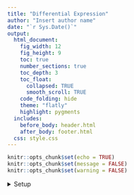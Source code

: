 ```yaml
---
title: "Differential Expression"
author: "Insert author name"
date: "`r Sys.Date()`"
output:
  html_document:
    fig_width: 12
    fig_height: 9
    toc: true
    number_sections: true
    toc_depth: 3
    toc_float:
      collapsed: TRUE
      smooth_scroll: TRUE
    code_folding: hide
    theme: "flatly"
    highlight: pygments
  includes:
    before_body: header.html
    after_body: footer.html
  css: style.css
---
```


````r
knitr::opts_chunk$set(echo = TRUE)
knitr::opts_chunk$set(message = FALSE)
knitr::opts_chunk$set(warning = FALSE)
````

<details><summary>Setup</summary>

* Libraries

````r
suppressPackageStartupMessages({
    library(data.table)
    library(DESeq2)
    library(emoji)
    library(gplots)
    library(here)
    library(hyperSpec)
    library(RColorBrewer)
    library(tidyverse)
    library(VennDiagram)
})
````

* Helper files

````r
suppressMessages({
    source(here("UPSCb-common/src/R/plotEnrichedTreemap.R"))
    source(here("UPSCb-common/src/R/featureSelection.R"))
    source(here("UPSCb-common/src/R/volcanoPlot.R"))
    source(here("UPSCb-common/src/R/functions_DifferentialExpression.R"))
})
````

* Graphics

````r
pal=brewer.pal(8,"Dark2")
hpal <- colorRampPalette(c("blue","white","red"))(100)
mar <- par("mar")
````


# DESeq2

All output files can be found in the DE_results folder, where files ending in "genes.csv" contain gene list which have been filtered based on a FDR threshold of 0.01 and a minumum log2FC of 0.5.

The files ending in "results.csv" contain all DE genes (without any filtering based on quality criteria). 

* Running the pipeline

````r
dds <- readRDS(file=here("data/analysis/salmon/dds_merged-tech-reps.rds"))

## IMPORTANT NOTE: the samples dataframe must have a column called "SampleID" and the values in SampleID must be the same of colnames(dds)

samples <- read_csv(here("doc/samples_merged-tech-reps.csv"),show_col_types = FALSE)

#Set the desired degisn
design(dds) <- formula(~ VARIABLE1 * VARIABLE2)

vsd <- varianceStabilizingTransformation(dds,blind=FALSE)
vst <- assay(vsd)
vst <- vst - min(vst)

dir.create(here("data/analysis/DE"),showWarnings=FALSE)
save(vst,file=here("data/analysis/DE/vst-aware.rda"))
write_delim(as.data.frame(vst) %>% rownames_to_column("ID"),
            here("data/analysis/DE/vst-aware.tsv"))

dds <- DESeq(dds)
resultsNames(dds)

````

<details><summary>Dispersion</summary>

The dispersion estimation is adequate.

````r
plotDispEsts(dds)
````

</details>

<details><summary>Results graphs per contrast</summary>

## Extracting results

Remember to remove suspicious DEGs from the results if you do not want to keep them

````r



#Reload dds object
dds <- readRDS(file=here("data/analysis/salmon/dds_merged-tech-reps.rds"))


# Use map to apply the function to each comparison
# INTEREST_COL is the name of a column with all the relevant information on a sample.
# variables_interest is a vector of column names with the names of all the columns included in the design.
# For example, if the design is "time * treatment", then the INTEREST_COL will be the name of a column containing values like:  time1_treatment1, time2_treatment1 and so on
# variables_interest will be instead a vector like this: c("time", "treatment")

# Example samplesheet
# Samp  | Time   | Treatment
# samp1 | spring | control
# samp2 | spring | drought
# samp3 | winter | control
# samp4 | winter | drought

# If the design is ~ Treatment, then Interest_Col is Treatment, and variables_interest is c("Treatment").
# Then the comparison is
# comparisons <- list(
#   c("drought",	"control"))
# It's recommended that the second element is the baseline, in this case = control

# If the design is ~ Time*Treatment, then you need to make a new column combining both together like
# Samp  | Time   | Treatment | Time_Treatment
# samp1 | spring | control   | spring_control
# samp2 | spring | drought   | spring_drought
# samp3 | winter | control   | winter_control
# samp4 | winter | drought   | winter_drought
# Then, Interest_Col is Time_Treatment, and variables_interest is c("Time","Treatment")
# Then the comparison is
# comparisons <- list(
#   c("spring_drought",	"spring_control"),
#   c("winter_drought",	"winter_control"),
#   c("spring_drought",	"winter_drought"))
# It's recommended that the second element is the baseline, in this case = spring_control, winter_control and winter_drought, respectively for our three comparisons

#Set the desired degisn
design(dds) <- formula(~ VARIABLE1 * VARIABLE2)

# Define your comparisons as a list of vectors, each with two values of INTEREST_COL that you wish to compare
comparisons <- list(
  c("Condition1",	"Condition2"),
  c("Condition1",	"Condition3"),
  c("Condition2",	"Condition3")
)


results_list <- map(comparisons, ~ process_comparison(.x, "INTEREST_COL", c("VARIABLE1", "VARIABLE2"), dds=dds, samples=samples, lfc=0.5, padj=0.01, default_dir=here("data/analysis/DE")))


# Set names for the results list
names(results_list) <- map_chr(comparisons, function(comparison) {
  gsub(" ", "", paste(comparison, collapse="vs"))
})
  

````

## Group DEGs in a single table

````r

path <- here("data/analysis/DE/")
  
# Get a list of all csv files in the directory
files <- list.files(path, pattern = "*genes.csv")

# Initialize an empty data frame
all_data <- data.frame()

# Loop through the files
for(file in files){
  # Read the csv file
  data <- read_csv(paste0(path, "/", file), show_col_types = FALSE)
  
  
  # Add a new column with the file name
  data$Comparison <- file
  
  # Bind the data to the existing data frame
  all_data <- bind_rows(all_data, data)
}

# Split the 'Comparison' column using 'vs' as the separator
split_data <- strsplit(all_data$Comparison, split = "vs")

# Extract 'interest' and 'control' values
all_data$interest <- sapply(split_data, function(x) sub("DE-", "", x[1]))
all_data$control <- sapply(split_data, function(x) sub("_genes.csv", "", x[2]))

# Rename the first column
colnames(all_data)[colnames(all_data) == "...1"] <- "Gene"

write_tsv(all_data, here("data/analysis/DE/All_DEGs.tsv"))


````

</details>

## DEGs number

This graph shows the number of differentially expressed genes in every situation.

````r

library(reshape2)


# Convert the list of lists to a data frame
df <- do.call(rbind, lapply(seq_along(results_list), function(i) {
  data.frame(list = factor(names(results_list)[i], levels = names(results_list)),
             up = length(results_list[[i]]$up),
             dn = length(results_list[[i]]$dn))
}))

df_melt <- melt(df, id.vars = "list")

# Create the stacked bar plot

ggplot(df_melt, aes(x = list, y = value, fill = variable)) +
  geom_bar(stat = "identity") +
  labs(x = "Contrast", y = "Differentially expressed genes", fill="Differential expression") +
  theme_minimal() +
  theme(axis.text.x = element_text(angle = 90, vjust = 0.5, hjust=1))

detach("package:reshape2", unload=TRUE)


````


## Compare selected conditions with venn diagrams and upset plots

### {.tabset .tabset-pills .unlisted .unnumbered}

#### Venn diagram 1 {-}

````r
grid.newpage()

list_for_Venn <- list(results_list[["Group1vsControl"]]$up,
                      results_list[["Group1vsControl"]]$dn,
                      results_list[["Group2vsControl"]]$up,
                      results_list[["Group2vsControl"]]$dn)
                      
                      
grid.draw(venn.diagram(list_for_Venn,
                       NULL,
                       fill=pal[1:4],
                       category=c("Group1vsControl_up",
                                  "Group1vsControl_dn",
                                  "Group2vsControl_up",
                                  "Group2vsControl_dn"
)))
````

#### Upset plot 1 {-}

Upset plots are alternatives to Venn diagrams, able to efficiently compare a higher number of conditions.
Use the nintersects option to set how many intersections you want to visualize (by default it is all of them). The intersections with the highest number of elements will be presented first, unless you change the order.by option

````r
library(UpSetR)

# Combine all DEG genes into a unique set
all_genes <- unique(all_data$Gene)


gene_matrix <- data.frame(
  gene = all_genes,
  C_T89vsSD_T89 = all_genes %in% results_list[["Group1vsControl"]]$up,
  LD_T89vsC_T89 = all_genes %in% results_list[["Group1vsControl"]]$dn,
  C_FPF1KOvsSD_FPF1KO = all_genes %in% results_list[["Group2vsControl"]]$up,
  LD_FPF1KOvsC_FPF1KO = all_genes %in% results_list[["Group2vsControl"]]$dn,
  C_FPF1OEvsSD_FPF1OE = all_genes %in% results_list[["Group2vsGroup1"]]$up,
  LD_FPF1OEvsC_FPF1OE = all_genes %in% results_list[["Group2vsGroup1"]]$dn
)


num_df <- gene_matrix %>% 
  dplyr::select(-gene) %>% 
  mutate(across(everything(), as.integer))

# Identify all-zero columns
all_zero_cols <- num_df %>%
  select(where(~ all(. == 0))) %>%
  names()

# Drop them
num_df <- num_df %>%
  select(where(~ any(. != 0)))

# Print them
if (length(all_zero_cols) > 0) {
cat("Dropped comparisons with no DEGs:", paste(all_zero_cols, collapse = ", "), "\n")
}


upset(num_df, 
      sets = colnames(num_df),   # Use column names as sets
      keep.order = TRUE,
      order.by = "freq",             # Order by frequency of intersection
      matrix.color = "#125223",     # Color for matrix points
      sets.bar.color = "#72b083",
      sets.x.label = "Comparisons",
      mainbar.y.label = "DEGs",
      nintersects = NA,
      point.size = 2.3,                # Adjust point size
      line.size = 0.8               # Adjust line size
)


````

# GO enrichment
For each comparison, GO enrichment is run on all the differentially expressed genes, but also on just the upregulated and the  downregulated ones, using a parent-child Fisher test with an FDR threshold of 0.05.


* Establish annotation and background

````r

# Loading functions necessary for TopGO run
source(here("UPSCb-common/src/R/functions_GOenrichment_TopGO.R"))

mapping <- "/mnt/picea/storage/reference/Arabidopsis-thaliana/TAIR10/gopher/tair10_gene_to_go.tsv"
annotation <- prepAnnot(mapping)
files <- list.files(path = here("data/analysis/DE/"), pattern = "results\\.csv$", full.names=TRUE)

background <- map(files, get_background) %>% 
  unlist() %>% 
  base::unique()

````


* Calculate the enrichment
````r
library(topGO)
library(purrr)

# Making a list of the vectors I want to test for enrichment
# By default, the upregulated and downregulated genes from every contrast are tested.
res <- list()
for (name in names(results_list)) {
  res[[paste0(name, "_all")]] <- results_list[[name]]$all
  res[[paste0(name, "_up")]] <- results_list[[name]]$up
  res[[paste0(name, "_dn")]] <- results_list[[name]]$dn
}


#Removing empty lists
res <- Filter(function(x) length(x) > 1, res)

# Apply topGO_combined to each element in res
results <- map(res, ~ topGO_combined(.x, background, annotation))

# Remove tibbles with 0 rows from results
results <- discard(results, ~ nrow(.x) == 0)

# Export each tibble in results to a TSV file
walk2(results, names(results), ~ write_tsv(.x, file = here(paste0("data/analysis/DE/GO-enr_", .y, ".tsv"))))





````

## Group GO enrichments in a single table

````r

path <- here("data/analysis/DE/")
  
# Get a list of all csv files in the directory
files <- list.files(path, pattern = "GO-enr.*.tsv")

# Initialize an empty data frame
all_data <- data.frame()

# Loop through the files
for(file in files){
  # Read the csv file
  data <- read_tsv(paste0(path, "/", file), show_col_types = FALSE)
  
  
  # Add a new column with the file name
  data$dataset <- file
  
  suppressMessages(
    data <- data %>%
    dplyr::mutate(FDR = ifelse(FDR == "< 1e-30", 0, FDR))
  )
  
  data$FDR <- as.numeric(data$FDR)
  
  # Bind the data to the existing data frame
  all_data <- bind_rows(all_data, data)
}



write_tsv(all_data, here("data/analysis/DE/All_DEGs_Enrichment.tsv"))


````

## GO enrichment wordclouds

Note that the wordclouds can sometimes not show some of the GO terms, if their names could not be fit to the page.

To see all the enriched terms it is better to check the original tables in the DE folder.


`r emoji("point_right")` **Most significantly enriched terms appear bigger in the wordclouds.**


<details><summary>Wordclouds</summary>

````r
library(wordcloud)

for (name in names(results)) {
  
    print(paste0("Enriched GO terms in ", name))

  suppressMessages(
    data <- results[[name]] %>%
    dplyr::mutate(FDR = ifelse(FDR == "< 1e-30", "1e-30", FDR)) %>%
    dplyr::mutate(scores = -log10(as.numeric(FDR))) %>% 
                    dplyr::select(Term, scores)
  )


  wordcloud(words = data$Term, 
            freq = data$scores, 
            min.freq = 0,           
            max.words = 200, 
            random.order = FALSE, 
            rot.per = 0, 
            scale = c(2.4,.3),  
            colors = brewer.pal(8, "Dark2"))
  }
  


````
</details>


## GO enrichment dotplots

`r emoji("point_right")` **The following plots show the top 20 most significantly enriched GO terms for each of the lists of upregulated or downregulated genes.**



<details><summary>Dotplots</summary>

````r
ntop <- 20

for (name in names(results)) {
  
  suppressMessages(
    data <- results[[name]] %>%
    dplyr::mutate(FDR = parse_double(sub("<","",FDR))) %>%
    dplyr::mutate(scores = -log10(as.numeric(FDR))) %>% 
                    dplyr::select(Term, scores)
  )

  
  # Add this line to filter the top terms
  data <- data %>% dplyr::arrange(desc(scores)) %>% dplyr::slice(1:ntop)
  
  # Convert Term to a factor and specify the levels to be in the order of descending scores
  data$Term <- factor(data$Term, levels = data$Term[order(data$scores, decreasing = TRUE)])
  
p <- ggplot(data,
  aes(x = Term, y = scores, size = scores, fill = scores)) +
  expand_limits(y = 1) +
  geom_point(shape = 21) +
  scale_size(range = c(2.5,12.5), name="-log10(FDR)") +
  scale_fill_continuous(low = 'royalblue', high = 'red4', name="-log10(FDR)") +
  xlab('') +
  ylab('-log10(FDR)') +
  labs(
    title = paste0("Enriched GOs for result ", name),
    subtitle = paste('Top', ntop, 'terms ordered by adjustes pvalue'),
    caption = 'Cut-off lines drawn at equivalents of p=0.05, p=0.01, p=0.001') +
  geom_hline(yintercept = c(-log10(0.05), -log10(0.01), -log10(0.001)),
    linetype = c("dotted", "longdash", "solid"),
    colour = c("black", "black", "black"),
    size = c(0.5, 1.5, 3)) +
  theme_bw(base_size = 24) +
  theme(
    legend.position = 'right',
    legend.background = element_rect(),
    plot.title = element_text(angle = 0, size = 16, face = 'bold', vjust = 1),
    plot.subtitle = element_text(angle = 0, size = 14, face = 'bold', vjust = 1),
    plot.caption = element_text(angle = 0, size = 12, face = 'bold', vjust = 1),

    axis.text.x = element_text(angle = 0, size = 12, face = 'bold', hjust = 1.10),
    axis.text.y = element_text(angle = 0, size = 12, face = 'bold', vjust = 0.5),
    axis.title = element_text(size = 12, face = 'bold'),
    axis.title.x = element_text(size = 12, face = 'bold'),
    axis.title.y = element_text(size = 12, face = 'bold'),
    axis.line = element_line(colour = 'black'),

    #Legend
    legend.key = element_blank(), # removes the border
    legend.key.size = unit(1, "cm"), # Sets overall area/size of the legend
    legend.text = element_text(size = 14, face = "bold"), # Text size
    title = element_text(size = 14, face = "bold")) +
  coord_flip()

print(p)
}

# ggplot2::ggsave(here("analysis/GO/A_vs_B_Fisher.pdf"),
#                device = NULL,
#                height = 8.5,
#                width = 12)
````
</details>


**Below are plot from top 20 most significantly enriched GO terms in each category:**

* BP: Biological Process

* CC: Cellular Component

* MF: Molecular Function
 

<details><summary>Dotplots</summary>

````r
ntop <- 20

iwalk(results, function(e,r){
  dat <- e %>%
    mutate(FDR = parse_double(sub("<","",FDR)),
           GeneRatio = Significant/Annotated,
           Count = as.numeric(Significant)) %>%
    group_by(`GO category`) %>%
    arrange(FDR) %>%
    slice(1:ntop) %>%
    ungroup() %>%
    mutate(Term = factor(Term, levels = Term[order(GeneRatio)]))
  p <- ggplot(dat, aes(x =Term, y = GeneRatio, color = FDR, size = Count)) + 
    geom_point() +
    scale_color_gradient(low = "red", high = "blue") +
    theme_bw() + 
    ylab("GeneRatio") + 
    xlab("") + 
    facet_grid(`GO category` ~ ., scales = "free", space = "free") +
    ggtitle(paste0(r, ": "," GO enrichment")) +
    coord_flip()
  plot(p)
})
````
</details>

# Session Info
<details><summary>Setup</summary>
 ````r
 sessionInfo()
 ````
</details>
